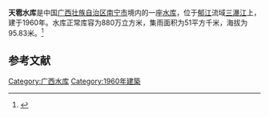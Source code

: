 {{Infobox Reservoir 
|name = 天雹水库
|nickname = 
|image = 
|image_caption = 
|map = 
|map_caption = 
|pushpin_map = 
|pushpin_map_caption = 
|code = BHA41001593
|class = 
|location_of_reservoir = [[广西壮族自治区|广西壮族自治区]][[南宁市|南宁市]]
|location_of_dam = 
|inflow = 
|outflow = 
|catchment_area = 51
|reservoir_area = 
|mean_depth = 
|maximum_depth = 
|flood_level = 
|normal_water_level = 
|dead_water_level = 
|water_quality = 
|island = 
|maximum_storage_capacity = 
|normal_storage_capacity = 880万
|dead_storage_capacity = 
|type_of_dam = 
|elevation_of_dam = 
|height_of_dam = 
|length_of_dam = 
|width_of_dam = 
|installed_capacity = 
|irrigated_area =
|start = 
|complete = 1960年
|cost = 
|emigrate = 
|latd = 22.8734
|latm = 
|lats = 
|latNS = N
|longd = 108.2354
|longm = 
|longs = 
|longEW = E
|website = 
|footnotes = 
}}
'''天雹水库'''是中国[[广西壮族自治区|广西壮族自治区]][[南宁市|南宁市]]境内的一座[[水库|水库]]，位于[[郁江|郁江]]流域[[三瀑江|三瀑江]]上，建于1960年。水库正常库容为880万立方米，集雨面积为51平方千米，海拔为95.83米。<ref>{{cite web |url=http://brim.ihb.ac.cn/12/CN/12.asp |title=中国大中型水库基本特征数据库 |work=中国生物多样性信息系统内陆水体生物学分部 |deadurl=yes |archiveurl=https://web.archive.org/web/20120402061833/http://brim.ihb.ac.cn/12/CN/12.asp |archivedate=2012-04-02 |access-date=2012-03-28 }}</ref>
== 参考文献 ==
{{Reflist}}

{{广西小作品}}

[[Category:广西水库|Category:广西水库]]
[[Category:1960年建築|Category:1960年建築]]